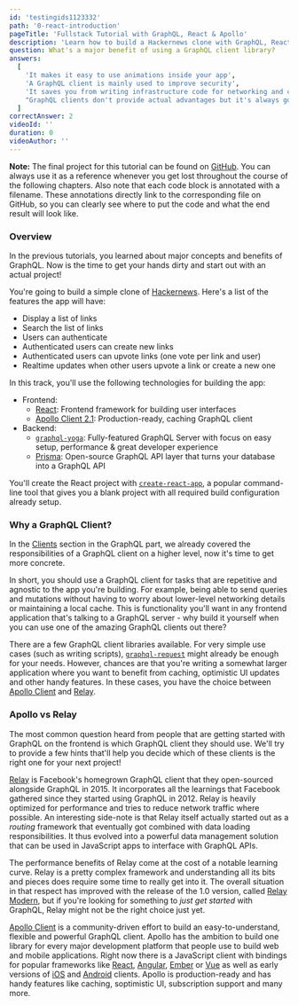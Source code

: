 ```yaml
---
id: 'testingids1123332'
path: '0-react-introduction'
pageTitle: 'Fullstack Tutorial with GraphQL, React & Apollo'
description: 'Learn how to build a Hackernews clone with GraphQL, React & Apollo Client. Use create-react-app for the frontend and graphql-yoga & Prisma for the backend.'
question: What's a major benefit of using a GraphQL client library?
answers:
  [
    'It makes it easy to use animations inside your app',
    'A GraphQL client is mainly used to improve security',
    'It saves you from writing infrastructure code for networking and caching',
    "GraphQL clients don't provide actual advantages but it's always good to use 3rd party libraries",
  ]
correctAnswer: 2
videoId: ''
duration: 0
videoAuthor: ''
---
```


**Note:** The final project for this tutorial can be found on
[GitHub](https://github.com/howtographql/react-apollo). You can always use it as
a reference whenever you get lost throughout the course of the following chapters.
Also note that each code block is annotated with a filename. These annotations directly
link to the corresponding file on GitHub, so you can clearly see where to put the code
and what the end result will look like.

### Overview

In the previous tutorials, you learned about major concepts and benefits of GraphQL.
Now is the time to get your hands dirty and start out with an actual project!

You're going to build a simple clone of [Hackernews](https://news.ycombinator.com/).
Here's a list of the features the app will have:

- Display a list of links
- Search the list of links
- Users can authenticate
- Authenticated users can create new links
- Authenticated users can upvote links (one vote per link and user)
- Realtime updates when other users upvote a link or create a new one

In this track, you'll use the following technologies for building the app:

- Frontend:
  - [React](https://facebook.github.io/react/): Frontend framework for building user interfaces
  - [Apollo Client 2.1](https://github.com/apollographql/apollo-client): Production-ready, caching GraphQL client
- Backend:
  - [`graphql-yoga`](https://github.com/prisma/graphql-yoga/): Fully-featured GraphQL
    Server with focus on easy setup, performance & great developer experience
  - [Prisma](https://www.prisma.io/): Open-source GraphQL API layer that turns your
    database into a GraphQL API

You'll create the React project with [`create-react-app`](https://github.com/facebookincubator/create-react-app), a popular command-line tool that gives you a blank project with all required build configuration already setup.

### Why a GraphQL Client?

In the [Clients](/advanced/0-clients/) section in the GraphQL part, we already
covered the responsibilities of a GraphQL client on a higher level, now it's time
to get more concrete.

In short, you should use a GraphQL client for tasks that are repetitive and agnostic
to the app you're building. For example, being able to send queries and mutations
without having to worry about lower-level networking details or maintaining a local
cache. This is functionality you'll want in any frontend application that's talking
to a GraphQL server - why build it yourself when you can use one of the amazing
GraphQL clients out there?

There are a few GraphQL client libraries available. For very simple use cases
(such as writing scripts), [`graphql-request`](https://github.com/prisma/graphql-request)
might already be enough for your needs. However, chances are that you're writing
a somewhat larger application where you want to benefit from caching,
optimistic UI updates and other handy features. In these cases, you have
the choice between [Apollo Client](https://github.com/apollographql/apollo-client)
and [Relay](https://facebook.github.io/relay/).

### Apollo vs Relay

The most common question heard from people that are getting started with GraphQL
on the frontend is which GraphQL client they should use. We'll try to provide a
few hints that'll help you decide which of these clients is the right one for
your next project!

[Relay](https://facebook.github.io/relay/) is Facebook's homegrown GraphQL client
that they open-sourced alongside GraphQL in 2015. It incorporates all the learnings
that Facebook gathered since they started using GraphQL in 2012. Relay is heavily
optimized for performance and tries to reduce network traffic where possible. An
interesting side-note is that Relay itself actually started out as a
_routing_ framework that eventually got combined with data loading responsibilities.
It thus evolved into a powerful data management solution that can be used in
JavaScript apps to interface with GraphQL APIs.

The performance benefits of Relay come at the cost of a notable learning curve.
Relay is a pretty complex framework and understanding all its bits and pieces
does require some time to really get into it. The overall situation in that
respect has improved with the release of the 1.0 version, called
[Relay Modern](http://facebook.github.io/relay/docs/en/introduction-to-relay.html),
but if you're looking for something to _just get started_ with GraphQL, Relay
might not be the right choice just yet.

[Apollo Client](https://github.com/apollographql/apollo-client) is a community-driven
effort to build an easy-to-understand, flexible and powerful GraphQL client.
Apollo has the ambition to build one library for every major development
platform that people use to build web and mobile applications. Right now
there is a JavaScript client with bindings for popular frameworks like [
React](https://github.com/apollographql/react-apollo),
[Angular](https://github.com/apollographql/apollo-angular),
[Ember](https://github.com/bgentry/ember-apollo-client) or
[Vue](https://github.com/Akryum/vue-apollo) as well as early versions of
[iOS](https://github.com/apollographql/apollo-ios) and
[Android](https://github.com/apollographql/apollo-android) clients.
Apollo is production-ready and has handy features like caching,
soptimistic UI, subscription support and many more.

